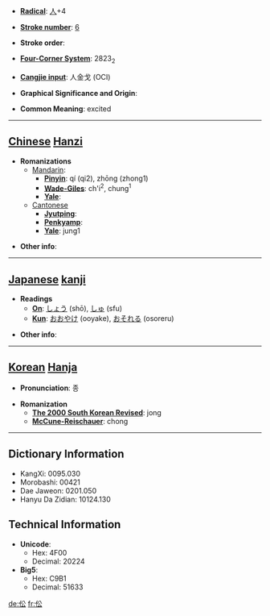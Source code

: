 * '''[[Wiktionary:Chinese radical index| Radical]]''': [[Wiktionary:Chinese radical index 人|人]]+4

* '''[[Wiktionary:Chinese total strokes index|Stroke number]]''': [[Wiktionary:Chinese total strokes index 6|6]]

* '''Stroke order''': 

* '''[[Wiktionary:Chinese four corner index|Four-Corner System]]''': 2823<sub>2</sub>

* '''[[Wiktionary:Chinese Cangjie index|Cangjie input]]''': 人金戈 (OCI)

* '''Graphical Significance and Origin''': 

* '''Common Meaning''': excited

----

== [[Chinese]] [[Hanzi]] ==

* '''Romanizations'''
** [[Mandarin]]:
*** '''[[Pinyin]]''': qí (qi2), zhōng (zhong1)
*** '''[[Wade-Giles]]''': ch'i<sup>2</sup>, chung<sup>1</sup>
*** '''[[Yale]]''': 
**[[Cantonese]]
***'''[[Jyutping]]''':
***'''[[Penkyamp]]''': 
***'''[[Yale]]''': jung1

* '''Other info''': 

----

== [[Japanese]] [[kanji]] ==

* '''Readings'''
** '''[[On]]''': [[しょう]] (shō), [[しゅ]] (sfu)
** '''[[Kun]]''': [[おおやけ]] (ooyake), [[おそれる]] (osoreru)

* '''Other info''':  

----

== [[Korean]] [[Hanja]] ==

* '''Pronunciation''': 종

* '''Romanization'''
** '''[[The 2000 South Korean Revised Romanization|The 2000 South Korean Revised]]''': jong
** '''[[McCune-Reischauer]]''': chong

----

== Dictionary Information ==

* KangXi: 0095.030
* Morobashi: 00421
* Dae Jaweon: 0201.050
* Hanyu Da Zidian: 10124.130

== Technical Information ==

* '''Unicode''':
** Hex: 4F00
** Decimal: 20224
* '''Big5''':
** Hex: C9B1
** Decimal: 51633

[[de:伀]]
[[fr:伀]]